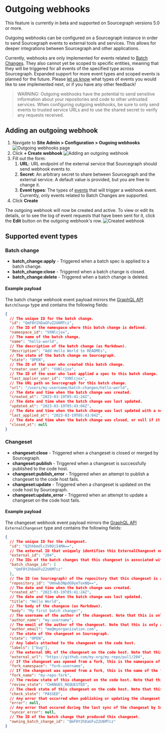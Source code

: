 # Outgoing webhooks

<Callout type="note"> This feature is currently in beta and supported on Sourcegraph versions 5.0 or more.</Callout>

Outgoing webhooks can be configured on a Sourcegraph instance in order to send Sourcegraph events to external tools and services. This allows for deeper integrations between Sourcegraph and other applications.

Currently, webhooks are only implemented for events related to [Batch Changes](/batch-changes/). They also cannot yet be scoped to specific entities, meaning that they will be triggered for all events of the specified type across Sourcegraph. Expanded support for more event types and scoped events is planned for the future. Please [let us know](mailto:feedback@sourcegraph.com) what types of events you would like to see implemented next, or if you have any other feedback!

> WARNING: Outgoing webhooks have the potential to send sensitive information about your repositories and code to other untrusted services. When configuring outgoing webhooks, be sure to only send events to trusted service URLs and to use the shared secret to verify any requests received.

## Adding an outgoing webhook

1. Navigate to **Site Admin > Configuration > Ougoing webhooks**
   ![Outgoing webhooks page](https://storage.googleapis.com/sourcegraph-assets/docs/images/administration/config/webhooks/outgoing-webhooks-page.png)
1. Click **+ Create webhook**
   ![Adding an outgoing webhook](https://storage.googleapis.com/sourcegraph-assets/docs/images/administration/config/webhooks/adding-outgoing-webhook.png)
1. Fill out the form:
   1. **URL**: URL endpoint of the external service that Sourcegraph should send webhook events to.
   1. **Secret**: An arbitrary secret to share between Sourcegraph and the external service. A default value is provided, but you are free to change it.
   1. **Event types**: The types of [events](#supported-event-types) that will trigger a webhook event. Currently, only events related to Batch Changes are supported.
1. Click **Create**

The outgoing webhook will now be created and active. To view or edit its details, or to see the log of event requests that have been sent for it, click the **Edit** button on the outgoing webhook's row.
![Created webhook](https://storage.googleapis.com/sourcegraph-assets/docs/images/administration/config/webhooks/outgoing-webhook-details.png)

## Supported event types

### Batch change

- **batch_change:apply** - Triggered when a batch spec is applied to a batch change.
- **batch_change:close** - Triggered when a batch change is closed.
- **batch_change:delete** - Triggered when a batch change is deleted.

#### Example payload

The batch change webhook event payload mirrors the [GraphQL API](/api/graphql/) `BatchChange` type and contains the following fields:

```json
{
  // The unique ID for the batch change.
  "id": "QmF0Y2hDaGFuZ2U6MTcz",
  // The ID of the namespace where this batch change is defined.
  "namespace_id": "VXNlcjox",
  // The name of the batch change.
  "name": "hello-world",
  // The description of the batch change (as Markdown).
  "description": "Add Hello World to READMEs",
  // The state of the batch change on Sourcegraph.
  "state": "OPEN",
  // The ID of the user who created this batch change.
  "creator_user_id": "VXNlcjox",
  // The ID of the user who last applied a spec to this batch change.
  "last_applier_user_id": "VXNlcjox",
  // The URL path on Sourcegraph for this batch change.
  "url": "/users/my-username/batch-changes/hello-world",
  // The date and time when the batch change was created.
  "created_at": "2023-03-19T05:41:24Z",
  // The date and time when the batch change was last updated.
  "updated_at": "2023-03-19T05:43:04Z",
  // The date and time when the batch change was last updated with a new spec.
  "last_applied_at": "2023-03-19T05:43:04Z",
  // The date and time when the batch change was closed, or null if it's still open.
  "closed_at": null
}
```

### Changeset

- **changeset:close** - Triggered when a changeset is closed or merged by Sourcegraph.
- **changeset:publish** - Triggered when a changeset is successfully published to the code host.
- **changeset:publish_error** - Triggered when an attempt to publish a changeset to the code host fails.
- **changeset:update** - Triggered when a changeset is updated on the code host by Sourcegraph.
- **changeset:update_error** - Triggered when an attempt to update a changeset on the code host fails.

#### Example payload

The changeset webhook event payload mirrors the [GraphQL API](/api/graphql/) `ExternalChangeset` type and contains the following fields:

```json
{
  // The unique ID for the changeset.
  "id": "Q2hhbmdlc2V0OjI4MA==",
  // The external ID that uniquely identifies this ExternalChangeset on the code host (e.g. the pull request number). Note that this is only available after the changeset has been published.
  "external_id": "204",
  // The IDs of the batch changes that this changeset is associated with.
  "batch_change_ids": [
    "QmF0Y2hDaGFuZ2U6MTcz"
  ],
  // The ID (on Sourcegraph) of the repository that this changeset is associated with.
  "repository_id": "UmVwb3NpdG9yeToxNQ==",
  // The date and time when the batch change was created.
  "created_at": "2023-03-19T05:41:24Z",
  // The date and time when the batch change was last updated.
  "title": "Hello World",
  // The body of the changese (as Markdown).
  "body": "My first batch change!",
  // The username of the author of the changeset. Note that this is only available after the changeset has been published and is not available on some code hosts.
  "author_name": "my-username",
  // The email of the author of the changeset. Note that this is only available after the changeset has been published and is not available on most code hosts.
  "author_email": "me@myorganization.com",
  // The state of the changeset on Sourcegraph.
  "state": "OPEN",
  // Any labels attached to the changeset on the code host.
  "labels": ["bug"],
  // The external URL of the changeset on the code host. Note that this is only available after the changeset has been published.
  "external_url": "https://github.com/my-org/my-repo/pull/204",
  // If the changeset was opened from a fork, this is the namespace of the fork on the code host.
  "fork_namespace": "fork-username",
  // If the changeset was opened from a fork, this is the name of the fork repository. Note that this is only available after the changeset has been published.
  "fork_name": "my-repo-fork",
  // The review state of this changeset on the code host. Note that this is only available after the changeset has been published.
  "review_state": "CHANGES_REQUESTED",
  // The check state of this changeset on the code host. Note that this is only available after the changeset has been published.
  "check_state": "PASSED",
  // Any error that occurred when publishing or updating the changeset.
  "error": null,
  // Any error that occured during the last sync of the changeset by Sourcegraph.
  "syncer_error": null,
  // The ID of the batch change that produced this changeset.
  "owning_batch_change_id": "QmF0Y2hDaGFuZ2U6MTcz"
}
